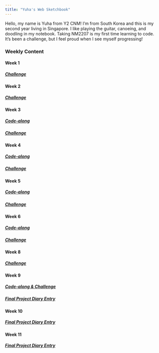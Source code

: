 ```yaml
---
title: "Yuha's Web Sketchbook"
---
```


Hello, my name is Yuha from Y2 CNM! I'm from South Korea and this is my second year living in Singapore. I like playing the guitar, canoeing, and doodling in my notebook. Taking NM2207 is my first time learning to code. It's been a challenge, but I feel proud when I see myself progressing!

### Weekly Content

#### Week 1

##### [Challenge](https://github.com/yuhakim/Code-alongs-and-Challenges/blob/main/Challenge-1.pdf)

#### Week 2

##### [Challenge](https://github.com/yuhakim/Code-alongs-and-Challenges/blob/main/Challenge-2.pdf)

#### Week 3

##### [Code-along](https://github.com/yuhakim/Code-alongs-and-Challenges/blob/main/Week-3_%20Code-along.pdf)
##### [Challenge](https://github.com/yuhakim/Code-alongs-and-Challenges/blob/main/Challenge-3.pdf)

#### Week 4

##### [Code-along](https://github.com/yuhakim/Code-alongs-and-Challenges/blob/main/Week-4_%20Code-along.pdf)
##### [Challenge](https://github.com/yuhakim/Code-alongs-and-Challenges/blob/main/Challenge-4%20completed.pdf)

#### Week 5

##### [Code-along](https://github.com/yuhakim/Code-alongs-and-Challenges/blob/main/Yuha%20Kim_Week-5_%20Code-along.pdf)
##### [Challenge](https://github.com/yuhakim/Code-alongs-and-Challenges/blob/main/Yuha_Kim%20Challenge-5.pdf)

#### Week 6

##### [Code-along](https://github.com/yuhakim/Code-alongs-and-Challenges/blob/main/Yuha%20Kim_Week-6_%20Code-along.pdf)
##### [Challenge](https://github.com/yuhakim/Code-alongs-and-Challenges/blob/main/Yuha%20Kim_Challenge-6.pdf)

#### Week 8

##### [Challenge](https://github.com/yuhakim/Code-alongs-and-Challenges/blob/main/Challenge-8.pdf)

#### Week 9

##### [Code-along & Challenge](https://github.com/yuhakim/Code-alongs-and-Challenges/blob/main/Week%209_Code-along%20and%20Challenge.pdf)
##### [Final Project Diary Entry](https://github.com/yuhakim/Code-alongs-and-Challenges/blob/main/Week%209%20Diary%20Entry.pdf)

#### Week 10 

##### [Final Project Diary Entry](https://github.com/yuhakim/Code-alongs-and-Challenges/blob/main/Week%2010%20Diary%20Entry.pdf)

#### Week 11

##### [Final Project Diary Entry](https://github.com/yuhakim/Code-alongs-and-Challenges/blob/main/Week%2011%20Diary%20Entry.pdf)
